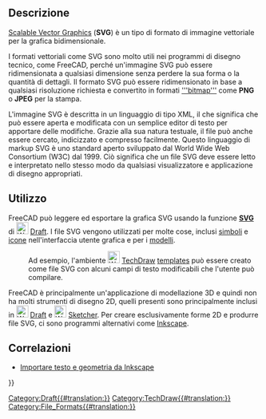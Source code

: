 <languages/>
{{TOCright}}

<span id="Description"></span>
==Descrizione==

[https://en.wikipedia.org/wiki/Scalable_Vector_Graphics Scalable Vector Graphics] ('''SVG''') è un tipo di formato di immagine vettoriale per la grafica bidimensionale.

I formati vettoriali come SVG sono molto utili nei programmi di disegno tecnico, come FreeCAD, perché un'immagine SVG può essere ridimensionata a qualsiasi dimensione senza perdere la sua forma o la quantità di dettagli. Il formato SVG può essere ridimensionato in base a qualsiasi risoluzione richiesta e convertito in formati [['''bitmap''']] come '''PNG''' o '''JPEG''' per la stampa.

L'immagine SVG è descritta in un linguaggio di tipo XML, il che significa che può essere aperta e modificata con un semplice editor di testo per apportare delle modifiche. Grazie alla sua natura testuale, il file può anche essere cercato, indicizzato e compresso facilmente. Questo linguaggio di markup SVG è uno standard aperto sviluppato dal World Wide Web Consortium (W3C) dal 1999. Ciò significa che un file SVG deve essere letto e interpretato nello stesso modo da qualsiasi visualizzatore e applicazione di disegno appropriati.

<span id="Usage"></span>
==Utilizzo==

FreeCAD può leggere ed esportare la grafica SVG usando la funzione [[Draft SVG/it|'''SVG''']] di [[Image:Workbench_Draft.svg|24px]] [[Draft Workbench/it|Draft]]. I file SVG vengono utilizzati per molte cose, inclusi [[TechDraw_Symbol/it|simboli]]  e [[Artwork_Guidelines/it|icone]] nell'interfaccia utente grafica e per i [[TechDraw_Templates/it|modelli]].
: Ad esempio, l'ambiente [[Image:Workbench_TechDraw.svg|24px]] [[TechDraw Workbench/it|TechDraw]] [[TechDraw Templates/it|templates]] può essere creato come file SVG con alcuni campi di testo modificabili che l'utente può compilare.

FreeCAD è principalmente un'applicazione di modellazione 3D e quindi non ha molti strumenti di disegno 2D, quelli presenti sono principalmente inclusi in [[Image:Workbench_Draft.svg|24px]] [[Draft Workbench/it|Draft]] e [[Image:Workbench_Sketcher.svg|24px]] [[Sketcher Workbench/it|Sketcher]]. Per creare esclusivamente forme 2D e produrre file SVG, ci sono programmi alternativi come [https://en.wikipedia.org/wiki/Inkscape Inkscape].

<span id="Related"></span>
==Correlazioni==

* [[Import_text_and_geometry_from_Inkscape/it|Importare testo e geometria da Inkscape]]


[[Category:Draft{{#translation:}}]]
[[Category:TechDraw{{#translation:}}]]
{{Userdocnavi{{#translation:}}}}
[[Category:File_Formats{{#translation:}}]]